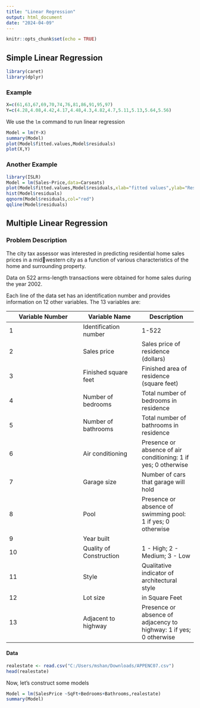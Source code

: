 ```yaml
---
title: "Linear Regression"
output: html_document
date: "2024-04-09"
---
```


```r
knitr::opts_chunk$set(echo = TRUE)
```

## Simple Linear Regression

```r
library(caret)
library(dplyr)
```

### Example
```r
X=c(61,63,67,69,70,74,76,81,86,91,95,97)
Y=c(4.28,4.08,4.42,4.17,4.48,4.3,4.82,4.7,5.11,5.13,5.64,5.56)
```

We use the `lm` command to run linear regression
```r
Model = lm(Y~X)
summary(Model)
plot(Model$fitted.values,Model$residuals)
plot(X,Y)
```
### Another Example
```r
library(ISLR)
Model = lm(Sales~Price,data=Carseats)
plot(Model$fitted.values,Model$residuals,xlab="fitted values",ylab="Residuals")
hist(Model$residuals)
qqnorm(Model$residuals,col="red")
qqline(Model$residuals)
```

## Multiple Linear Regression

### Problem Description
The city tax assessor was interested in predicting residential home sales prices in a midwestern city as a function of various characteristics of the home and surrounding property. 

Data on 522 arms-length transactions were obtained for home sales during the year 2002. 

Each line of the data set has an identification number and provides information on 12 other 
variables. The 13 variables are: 


Variable Number | Variable Name | Description
----------------| ------------- | ------------
1 | Identification number | 1-522
2 | Sales price | Sales price of residence (dollars) 
3 | Finished square feet | Finished area of residence (square feet) 
4 | Number of bedrooms | Total number of bedrooms in residence
5 | Number of bathrooms | Total number of bathrooms in residence
6 | Air conditioning | Presence or absence of air conditioning: 1 if yes; 0 otherwise 
7 | Garage size | Number of cars that garage will hold
8 | Pool | Presence or absence of swimming pool: 1 if yes; 0 otherwise 
9 | Year built 
10 | Quality of Construction | 1 - High; 2 - Medium; 3 - Low
11 | Style | Qualitative indicator of architectural style
12 | Lot size | in Square Feet
13 | Adjacent to highway | Presence or absence of adjacency to highway: 1 if yes; 0 otherwise

#### Data
```r
realestate <- read.csv("C:/Users/mshan/Downloads/APPENC07.csv")
head(realestate)
```
Now, let's construct some models
```r
Model = lm(SalesPrice ~SqFt+Bedrooms+Bathrooms,realestate)
summary(Model)

```

